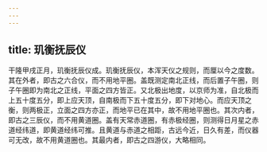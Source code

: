 ```yaml
---
---
---
```

title: 玑衡抚辰仪
---



干隆甲戌正月，玑衡抚辰仪成。玑衡抚辰仪，本浑天仪之规则，而厘以今之度数。其在外者，即古之六合仪，而不用地平圈。盖既测定南北正线，而后置子午圈，则子午圈即为南北之正线，平面之四方皆正。又北极出地度，以京师为准，自北极而上五十度五分，即上应天顶，自南极而下五十度五分，即下对地心。而应天顶之衡，则两极正，立面之四方亦正，而地平已在其中，故不用地平圈也。其次内者，即古之三辰仪，而不用黄道圈。盖有天常赤道圈，有赤极经圈，则测得日月星之赤道经纬道，即黄道经纬可推。且黄道与赤道之相距，古远今近，日久有差，而仪器可无改，故不用黄道圈也。其最内者，即古之四游仪，大略相同。